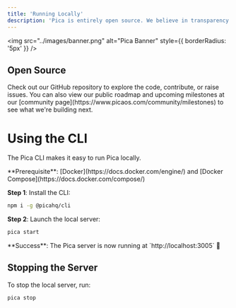```yaml
---
title: 'Running Locally'
description: 'Pica is entirely open source. We believe in transparency and leveraging the voices of the community to empower productivity.'
---
```


<img
  src="../images/banner.png"
  alt="Pica Banner"
  style={{ borderRadius: '5px' }}
/>

## Open Source

<Card title="@picahq/pica" icon="github" href="https://github.com/picahq/pica" horizontal>
Check out our GitHub repository to explore the code, contribute, or raise issues.
</Card>

<Note>
You can also view our public roadmap and upcoming milestones at our [community page](https://www.picaos.com/community/milestones) to see what we're building next.
</Note>


# Using the CLI

The Pica CLI makes it easy to run Pica locally.

<Info>
  **Prerequisite**: [Docker](https://docs.docker.com/engine/) and [Docker Compose](https://docs.docker.com/compose/)
</Info>

**Step 1**: Install the CLI:

<CodeGroup>

  ```bash npm
  npm i -g @picahq/cli
  ```

</CodeGroup>

**Step 2**: Launch the local server:

```bash
pica start
```

<Check>
  **Success**: The Pica server is now running at `http://localhost:3005` 🚀
</Check>

## Stopping the Server

To stop the local server, run:

```bash
pica stop
```
